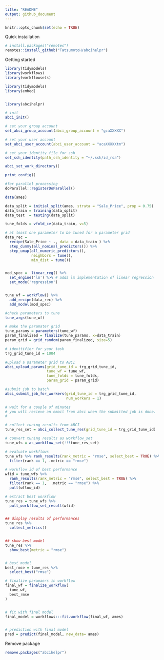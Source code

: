 ```yaml
---
title: "README"
output: github_document
---
```


```r
knitr::opts_chunk$set(echo = TRUE)
```

Quick installation

```r
# install.packages("remotes")
remotes::install_github("TatsumotoH/abcihelpr")
```

Getting started

```r
library(tidymodels)
library(workflows)
library(workflowsets)

library(tidymodels)
library(embed)


library(abcihelpr)

# init
abci_init()

# set your group account
set_abci_group_account(abci_group_account = "gcaXXXXX")

# set your user account
set_abci_user_account(abci_user_account = "acaXXXXXtm")

# set your identity file for ssh
set_ssh_identity(path_ssh_identity = "~/.ssh/id_rsa")

abci_set_work_directory()

print_config()

#for parallel processing
doParallel::registerDoParallel()

data(ames)

data_split = initial_split(ames, strata = "Sale_Price", prop = 0.75)
data_train = training(data_split)
data_test  = testing(data_split)

tune_folds = vfold_cv(data_train, v=5)

# at least one parameter to be tuned for a parameter grid
data_rec =
  recipe(Sale_Price ~ ., data = data_train ) %>%
  step_dummy(all_nominal_predictors()) %>%
  step_umap(all_numeric_predictors(),
            neighbors = tune(),
            min_dist = tune())


mod_spec =  linear_reg() %>%
  set_engine('lm') %>% # adds lm implementation of linear regression
  set_mode('regression')


tune_wf = workflow() %>%
  add_recipe(data_rec) %>%
  add_model(mod_spec)

#check parameters to tune
tune_args(tune_wf)

# make the paramater grid
tune_params = parameters(tune_wf)
param_finalized = finalize(tune_params, x=data_train)
param_grid = grid_random(param_finalized, size=5)

# identtifier for your task
trg_grid_tune_id = 1004

#upload a parameter grid to ABCI
abci_upload_params(grid_tune_id = trg_grid_tune_id,
                   tune_wf = tune_wf,
                   tune_folds = tune_folds,
                   param_grid = param_grid)

#submit job to batch
abci_submit_job_for_workers(grid_tune_id = trg_grid_tune_id,
                            num_workers = 1)

# wait for a couple of minutes
# you will recieve an email from abci when the submitted job is done.
#

# collect tuning results from ABCI
tune_res_set = abci_collect_tune_res(grid_tune_id = trg_grid_tune_id)

# convert tuning results as workflow_set
tune_wfs = as_workflow_set(!!!tune_res_set)

# evaluate workflows
tune_wfs %>% rank_results(rank_metric = "rmse", select_best = TRUE) %>%
  filter(rank == 1, .metric == "rmse")

# workflow id of best performance
wfid = tune_wfs %>%
  rank_results(rank_metric = "rmse", select_best = TRUE) %>%
  filter(rank == 1,  .metric == "rmse") %>%
  pull(wflow_id)

# extract best workflow
tune_res = tune_wfs %>%
  pull_workflow_set_result(wfid)


## display results of performances
tune_res %>%
  collect_metrics()


## show best model
tune_res %>%
  show_best(metric = "rmse")


# best model
best_rmse = tune_res %>%
  select_best("rmse")

# finalize paramaers in workflow
final_wf = finalize_workflow(
  tune_wf,
  best_rmse
)


# fit with final model
final_model = workflows:::fit.workflow(final_wf, ames)


# prediction with final model
pred = predict(final_model, new_data= ames)

```



Remove package
```r
remove.packages("abcihelpr")
```

